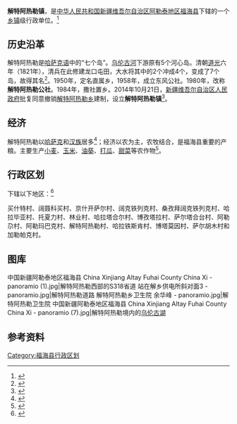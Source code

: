 {{中国乡级行政区
|行政区全称           = 解特阿热勒镇
|景观照片文件名       = 
|景观照片大小         = 
|景观照片描述         = 
|汉语拼音             =
|其他语言             = 
|其他语言名称         = 
|位置图文件名         =
|位置图描述           = 
<!--以下内容将显示在“概览”栏-->
|上级行政区           = [[福海县|福海县]]
|行政区类别           = [[乡镇|乡镇]]
|行政区划代码         = 65 43 23 200
|行政区划             = 18
|建置时间             = 
|政府驻地             = 
|毗邻行政区           = 
|地理坐标             =
|总面积               = 
|总人口               = 
|总人口年份           = 
|户籍人口             = 
|户籍人口年份         = 
|常住人口             = 
|常住人口年份         = 
|人口密度             = 
|GDP                  = 
|GDP年份              = 
|邮政编码             = 
|电话区号             = 906
|官方网站             = 
|网站名称             = 
|65/43/23/200/000}}

'''解特阿热勒镇'''，是[[中华人民共和国|中华人民共和国]][[新疆维吾尔自治区|新疆维吾尔自治区]][[阿勒泰地区|阿勒泰地区]][[福海县|福海县]]下辖的一个[[乡镇|乡镇]]级行政单位。<ref>{{PRC admin/ref sgc|{{PRC admin/parent|65/43/23/200/000}}}}</ref>

== 历史沿革 ==
解特阿热勒是[[哈萨克语|哈萨克语]]中的“七个岛”。[[乌伦古河|乌伦古河]]下游原有5个河心岛。清朝[[道光|道光]]六年（1821年），清兵在此修建龙口屯田，大水将其中的2个冲成4个，变成了7个岛，故得其名<ref>{{Cite book|title=丝绸之路西域传说|last=文昊编|publisher=乌鲁木齐：[[新疆美术摄影出版社|新疆美术摄影出版社]]|year=2015.10|isbn=978-7-5469-6893-3|pages=29}}</ref>。1950年，定名直属乡，1958年，成立东风公社。1980年，改称'''解特阿热勒公社'''。1984年，撒社置乡。2014年10月21日，[[新疆维吾尔自治区人民政府|新疆维吾尔自治区人民政府]]批复同意撤销[[解特阿热勒乡|解特阿热勒乡]]建制，设立'''解特阿热勒镇'''<ref>{{Cite web |url=http://www.xjmca.gov.cn/xzqhtzgg/26854.jhtml |title=新疆维吾尔自治区人民政府关于同意福海县解特阿热勒乡撤乡设镇的批复（新政函〔2014〕190号） |access-date=2017-09-21 |archive-url=https://web.archive.org/web/20170921095452/http://www.xjmca.gov.cn/xzqhtzgg/26854.jhtml |archive-date=2017-09-21 |dead-url=yes }}</ref>。

==经济 ==
解特阿热勒以[[哈薩克族|哈萨克]]和[[汉族|汉族]]居多<ref>{{Cite book|title=福海年鉴 2002 总第2部|last=崔先立主编；福海县史志编纂委员会办公室编|publisher=乌鲁木齐：[[新疆人民出版社|新疆人民出版社]]|year=2002.12|isbn=7-228-07711-3|pages=176}}</ref>；经济以农为主，农牧结合，是福海县重要的产粮。主要生产[[小麦|小麦]]、[[玉米|玉米]]、[[油葵|油葵]]、[[打瓜|打瓜]]、[[甜菜|甜菜]]等农作物<ref>{{Cite book|title=天堂阿勒泰|last=任乐明著|publisher=北京：[[研究出版社|研究出版社]]|year=2011.07|isbn=7-80168-661-6|pages=67-69}}</ref>。

== 行政区划 ==

{{PAGENAMEBASE}}下辖以下地区：<ref>{{PRC admin/ref sgc|65/43/23/200/000}}</ref>

买什特村、阔聂科买村、京什开萨尔村、阔克铁列克村、桑孜拜阔克铁列克村、哈拉毕亚村、托夏力村、林业村、哈拉塔合尔村、博孜塔拉村、萨尔塔合台村、阿勒尕村、阿勒玛巴克村、解特阿热勒村、哈拉铁斯肯村、博塔莫因村、萨尔胡木村和加勒帕克村。

== 图库 ==
<gallery mode="packed-overlay" heights="140">
中国新疆阿勒泰地区福海县 China Xinjiang Altay Fuhai County China Xi - panoramio (1).jpg|解特阿热勒西部的S318省道
站在解乡供电所斜对面3 - panoramio.jpg|解特阿热勒道路
解特阿热勒乡卫生院 余华峰 - panoramio.jpg|解特阿热勒卫生院
中国新疆阿勒泰地区福海县 China Xinjiang Altay Fuhai County China Xi - panoramio (7).jpg|解特阿热勒境内的[[乌伦古湖|乌伦古湖]]
</gallery>

== 参考资料 ==
{{reflist}}
{{阿勒泰地区行政区划}}
{{新疆维吾尔自治区阿勒泰地区福海县行政区划}}

[[Category:福海县行政区划|Category:福海县行政区划]]